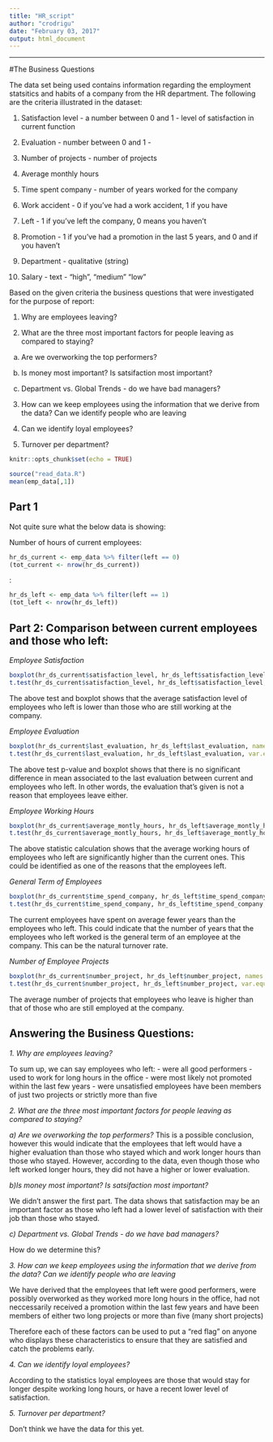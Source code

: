 ```yaml
---
title: "HR_script"
author: "crodrigu"
date: "February 03, 2017"
output: html_document
---
```

<hr>\clearpage

#The Business Questions

The data set being used contains information regarding the employment statsitics and habits of a company from the HR department.  The following are the criteria illustrated in the dataset:

1. Satisfaction level - a number between 0 and 1 - level of satisfaction in current function

2. Evaluation - number between 0 and 1 - 

3. Number of projects - number of projects

4. Average monthly hours

5. Time spent company - number of years worked for the company

6. Work accident - 0 if you've had a work accident, 1 if you have

7. Left - 1 if you've left the company, 0 means you haven't

8. Promotion - 1 if you've had a promotion in the last 5 years, and 0 and if you haven't

9. Department - qualitative (string) 

10. Salary - text - "high", "medium" "low"

Based on the given criteria the business questions that were investigated for the purpose of report: 

1. Why are employees leaving? 

2. What are the three most important factors for people leaving as compared to staying? 
a) Are we overworking the top performers? 

b) Is money most important? Is satsifaction most important? 

c) Department vs. Global Trends - do we have bad managers? 

3. How can we keep employees using the information that we derive from the data? Can we identify people who are leaving

4. Can we identify loyal employees? 

5. Turnover per department? 




```r
knitr::opts_chunk$set(echo = TRUE)

source("read_data.R")
mean(emp_data[,1])
```

## Part 1

Not quite sure what the below data is showing:

Number of hours of current employees:
```r
hr_ds_current <- emp_data %>% filter(left == 0)
(tot_current <- nrow(hr_ds_current))

```

:
```r
hr_ds_left <- emp_data %>% filter(left == 1)
(tot_left <- nrow(hr_ds_left))
```

 

## Part 2: Comparison between current employees and those who left:

*Employee Satisfaction*

```r
boxplot(hr_ds_current$satisfaction_level, hr_ds_left$satisfaction_level, names = c("current", "left"))
t.test(hr_ds_current$satisfaction_level, hr_ds_left$satisfaction_level, var.equal = FALSE)
```


The above test and boxplot shows that the average satisfaction level of  employees who left is lower than those who are still working at the company.

*Employee Evaluation*

```r
boxplot(hr_ds_current$last_evaluation, hr_ds_left$last_evaluation, names = c("current", "left"))
t.test(hr_ds_current$last_evaluation, hr_ds_left$last_evaluation, var.equal = FALSE)
```


The above test p-value and boxplot shows that there is no significant difference in mean associated to the last evaluation between current and employees who left.  In other words, the evaluation that's given is not a reason that employees leave either. 

*Employee Working Hours*

```r
boxplot(hr_ds_current$average_montly_hours, hr_ds_left$average_montly_hours, names = c("current", "left"))
t.test(hr_ds_current$average_montly_hours, hr_ds_left$average_montly_hours, var.equal = FALSE)

```

The above statistic calculation shows that the average working hours of employees who left are significantly higher than the current ones. This could be identified as one of the reasons that the employees left.

*General Term of Employees*

```r
boxplot(hr_ds_current$time_spend_company, hr_ds_left$time_spend_company, names = c("current", "left"))
t.test(hr_ds_current$time_spend_company, hr_ds_left$time_spend_company, var.equal = FALSE)
```

The current employees have spent on average fewer years than the employees who left.  This could indicate that the number of years that the employees who left worked is the general term of an employee at the company. This can be the natural turnover rate.

*Number of Employee Projects*

```r
boxplot(hr_ds_current$number_project, hr_ds_left$number_project, names = c("current", "left"))
t.test(hr_ds_current$number_project, hr_ds_left$number_project, var.equal = FALSE)
```

The average number of projects that employees who leave is higher than that of those who are still employed at the company.


## Answering the Business Questions:

*1. Why are employees leaving?*

To sum up, we can say employees who left:
- were all good performers
- used to work for long hours in the office
- were most likely not promoted within the last few years
- were unsatisfied employees have been members of just two projects or strictly more than five


*2. What are the three most important factors for people leaving as compared to staying?*

*a) Are we overworking the top performers?*
This is a possible conclusion, however this would indicate that the employees that left would have a higher evaluation than those who stayed which and work longer hours than those who stayed. However, according to the data, even though those who left worked longer hours, they did not have a higher or lower evaluation.

*b)Is money most important? Is satsifaction most important?*

We didn't answer the first part. The data shows that satisfaction may be an important factor as those who left had a lower level of satisfaction with their job than those who stayed.

*c) Department vs. Global Trends - do we have bad managers?*

How do we determine this? 

*3. How can we keep employees using the information that we derive from the data? Can we identify people who are leaving *

We have derived that the employees that left were good performers, were possibly overworked as they worked more long hours in the office, had not neccessarily received a promotion within the last few years and have been members of either two long projects or more than five (many short projects)

Therefore each of these factors can be used to put a "red flag" on anyone who displays these characteristics to ensure that they are satisfied and catch the problems early.

*4. Can we identify loyal employees?*

According to the statistics loyal employees are those that would stay for longer despite working long hours, or have a recent lower level of satisfaction.

*5. Turnover per department?* 

Don't think we have the data for this yet.


```r

```


```r
```
